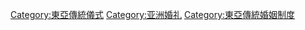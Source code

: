 [[Category:東亞傳統儀式‎|Category:東亞傳統儀式‎]]
[[Category:亚洲婚礼|Category:亚洲婚礼]]
[[Category:東亞傳統婚姻制度|Category:東亞傳統婚姻制度]]